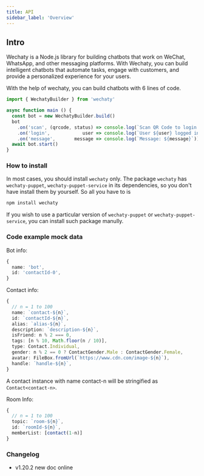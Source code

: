 ```yaml
---
title: API
sidebar_label: 'Overview'
---
```



## Intro

Wechaty is a Node.js library for building chatbots that work on WeChat, WhatsApp, and other messaging platforms. With Wechaty, you can build intelligent chatbots that automate tasks, engage with customers, and provide a personalized experience for your users.

With the help of wechaty, you can build chatbots with 6 lines of code.

```ts
import { WechatyBuilder } from 'wechaty'

async function main () {
  const bot = new WechatyBuilder.build()
  bot
    .on('scan', (qrcode, status) => console.log(`Scan QR Code to login: ${status}\nhttps://wechaty.js.org/qrcode/${encodeURIComponent(qrcode)}`))
    .on('login',            user => console.log(`User ${user} logged in`))
    .on('message',       message => console.log(`Message: ${message}`))
  await bot.start()
}
```

### How to install

In most cases, you should install ```wechaty``` only. The package ```wechaty``` has ```wechaty-puppet```, ```wechaty-puppet-service``` in its dependencies, so you don't have install them by yourself. So all you have to is

```bash
npm install wechaty
```

If you wish to use a particular version of ```wechaty-puppet``` or ```wechaty-puppet-service```, you can install such package manully.

### Code example mock data

Bot info:

```ts
{
  name: 'bot',
  id: 'contactId-0',
}
```

Contact info:

```ts
{
  // n = 1 to 100
  name: `contact-${n}`,
  id: `contactId-${n}`,
  alias: `alias-${n}`,
  description: `description-${n}`,
  isFriend: n % 2 === 0,
  tags: [n % 10, Math.floor(n / 10)],
  type: Contact.Individual,
  gender: n % 2 == 0 ? ContactGender.Male : ContactGender.Female,
  avatar: FileBox.fromUrl(`https://www.cdn.com/image-${n}`),
  handle: `handle-${n}`,
}
```

A contact instance with name contact-n will be stringified as ```Contact<contact-n>```.

Room Info:

```ts
{
  // n = 1 to 100
  topic: `room-${n}`,
  id: `roomId-${n}`,
  memberList: [contact(1-n)]
}
```

### Changelog

- v1.20.2 new doc online

